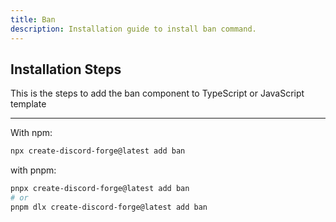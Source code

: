 ```yaml
---
title: Ban
description: Installation guide to install ban command.
---
```


## Installation Steps

This is the steps to add the ban component to TypeScript or JavaScript template

---

With npm:

```bash
npx create-discord-forge@latest add ban
```

with pnpm:

```bash
pnpx create-discord-forge@latest add ban
# or
pnpm dlx create-discord-forge@latest add ban
```

